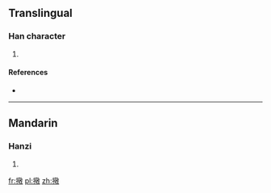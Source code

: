 ==Translingual==

===Han character===
{{Han char|rn=64|rad=手|as=13|sn=16|four=5804<sub>0</sub>|canj=手廿口大 (QTRK)}}

# {{defn|Han|sort=手13}}

====References====
* {{Han ref|kx=0458.180|dkj=12809|dj=0807.070|hdz=31954.030|uh=64CF|ud=25807|bh=E9A7|bd=59815}}

----

==Mandarin==

===Hanzi===
{{cmn-hanzi|pin=[[jìng]] ([[jing4]])|wg=ching<sup>4</sup>}}

# {{defn|lang=cmn|sort=手13}}

[[fr:擏]]
[[pl:擏]]
[[zh:擏]]